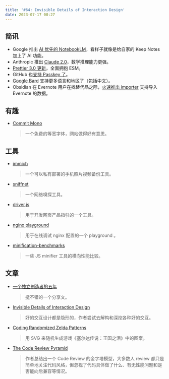 ```yaml
---
title: '#64: Invisible Details of Interaction Design'
date: 2023-07-17 00:27
---
```




## 简讯

- Google 推出 [AI 优先的 NotebookLM](https://blog.google/technology/ai/notebooklm-google-ai/)，看样子就像是给自家的 Keep Notes 加上了 AI 功能。
- Anthropic 推出 [Claude 2.0](https://www.anthropic.com/index/claude-2)，数学推理能力更强。
- [Prettier 3.0 更新](https://prettier.io/blog/2023/07/05/3.0.0.html)，全面拥抱 ESM。
- GitHub 也[支持 Passkey 了](https://github.blog/2023-07-12-introducing-passwordless-authentication-on-github-com/)。
- [Google Bard](https://bard.google.com/) 支持更多语言和地区了（包括中文）。
- Obsidian 在 Evernote 用户在找替代品之际，[火速推出 importer](https://github.com/obsidianmd/obsidian-importer) 支持导入 Evernote 的数据。

## 有趣

- [Commit Mono](https://commitmono.com/)
  
    > 一个免费的等宽字体，网站做得好有意思。
    > 

## 工具

- [immich](https://github.com/immich-app/immich)
  
    > 一个可以私有部署的手机照片视频备份工具。
    > 
    
- [sniffnet](https://github.com/GyulyVGC/sniffnet)
  
    > 一个网络嗅探工具。
    > 
    
- [driver.js](https://driverjs.com/)
  
    > 用于开发网页产品指引的一个工具。
    > 
    
- [nginx playground](https://nginx-playground.wizardzines.com/)
  
    > 用于在线调试 nginx 配置的一个 playground 。
    > 
    
- [minification-benchmarks](https://github.com/privatenumber/minification-benchmarks)
  
    > 一些 JS minifier 工具的横向性能比较。
    > 

## 文章

- [一个独立创造者的五年](https://mp.weixin.qq.com/s/x6PLSIMn_1qcKnXWPT-J-Q)
  
    > 挺不错的一个分享文。
    > 
    
- [Invisible Details of Interaction Design](https://rauno.me/craft/interaction-design)
  
    > 好的交互设计都是隐形的，作者尝试去解构和深挖各种好的交互。
    > 

- [Coding Randomized Zelda Patterns](https://cloudfour.com/thinks/coding-randomized-zelda-patterns/)
  
    > 用 SVG 来随机生成游戏《塞尔达传说：王国之泪》中的图案。
    > 
    
- [The Code Review Pyramid](https://www.morling.dev/blog/the-code-review-pyramid/)
  
    > 作者总结出一个 Code Review 的金字塔模型，大多数人 review 都只是简单地关注代码风格，但忽视了代码具体做了什么、有无性能问题和是否能向后兼容等情况。